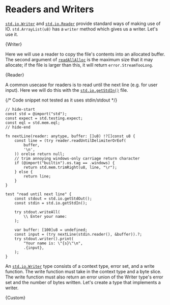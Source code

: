 

# Readers and Writers

[`std.io.Writer`](https://ziglang.org/documentation/master/std/#std.io.Writer)
and
[`std.io.Reader`](https://ziglang.org/documentation/master/std/#std.io.Reader)
provide standard ways of making use of IO. `std.ArrayList(u8)` has a `writer`
method which gives us a writer. Let's use it.

<CodeBlock language="zig">{Writer}</CodeBlock>

Here we will use a reader to copy the file's contents into an allocated buffer.
The second argument of
[`readAllAlloc`](https://ziglang.org/documentation/master/std/#std.io.Reader.readAllAlloc)
is the maximum size that it may allocate; if the file is larger than this, it
will return `error.StreamTooLong`.

<CodeBlock language="zig">{Reader}</CodeBlock>

A common usecase for readers is to read until the next line (e.g. for user
input). Here we will do this with the
[`std.io.getStdIn()`](https://ziglang.org/documentation/master/std/#std.io.getStdIn)
file.

{/* Code snippet not tested as it uses stdin/stdout */}

```zig
// hide-start
const std = @import("std");
const expect = std.testing.expect;
const eql = std.mem.eql;
// hide-end

fn nextLine(reader: anytype, buffer: []u8) !?[]const u8 {
    const line = (try reader.readUntilDelimiterOrEof(
        buffer,
        '\n',
    )) orelse return null;
    // trim annoying windows-only carriage return character
    if (@import("builtin").os.tag == .windows) {
        return std.mem.trimRight(u8, line, "\r");
    } else {
        return line;
    }
}

test "read until next line" {
    const stdout = std.io.getStdOut();
    const stdin = std.io.getStdIn();

    try stdout.writeAll(
        \\ Enter your name:
    );

    var buffer: [100]u8 = undefined;
    const input = (try nextLine(stdin.reader(), &buffer)).?;
    try stdout.writer().print(
        "Your name is: \"{s}\"\n",
        .{input},
    );
}
```

An
[`std.io.Writer`](https://ziglang.org/documentation/master/std/#std.io.Writer)
type consists of a context type, error set, and a write function. The write
function must take in the context type and a byte slice. The write function must
also return an error union of the Writer type's error set and the number of
bytes written. Let's create a type that implements a writer.

<CodeBlock language="zig">{Custom}</CodeBlock>
